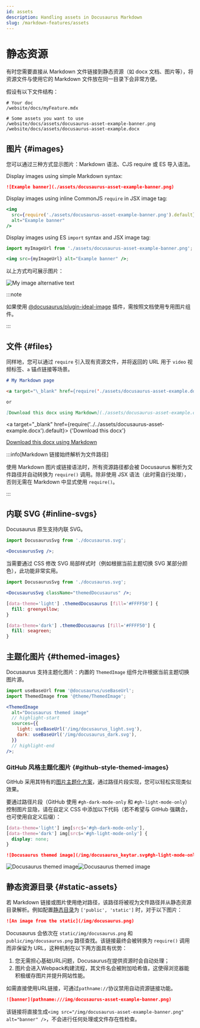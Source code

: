 ```yaml
---
id: assets
description: Handling assets in Docusaurus Markdown
slug: /markdown-features/assets
---
```


# 静态资源


有时您需要直接从 Markdown 文件链接到静态资源（如 docx 文档、图片等），将资源文件与使用它的 Markdown 文件放在同一目录下会非常方便。

假设有以下文件结构：

```
# Your doc
/website/docs/myFeature.mdx

# Some assets you want to use
/website/docs/assets/docusaurus-asset-example-banner.png
/website/docs/assets/docusaurus-asset-example.docx
```

## 图片 {#images}

您可以通过三种方式显示图片：Markdown 语法、CJS require 或 ES 导入语法。

<Tabs>
<TabItem value="Markdown syntax">

Display images using simple Markdown syntax:

```md
![Example banner](./assets/docusaurus-asset-example-banner.png)
```

</TabItem>
<TabItem value="CommonJS require">

Display images using inline CommonJS `require` in JSX image tag:

```jsx
<img
  src={require('./assets/docusaurus-asset-example-banner.png').default}
  alt="Example banner"
/>
```

</TabItem>
<TabItem value="Import statement">

Display images using ES `import` syntax and JSX image tag:

```jsx
import myImageUrl from './assets/docusaurus-asset-example-banner.png';

<img src={myImageUrl} alt="Example banner" />;
```

</TabItem>
</Tabs>

以上方式均可展示图片：

<BrowserWindow>

![My image alternative text](../../assets/docusaurus-asset-example-banner.png)

</BrowserWindow>

:::note

如果使用 [@docusaurus/plugin-ideal-image](../../api/plugins/plugin-ideal-image.mdx) 插件，需按照文档使用专用图片组件。

:::

## 文件 {#files}

同样地，您可以通过 `require` 引入现有资源文件，并将返回的 URL 用于 `video` 视频标签、`a` 锚点链接等场景。

```md
# My Markdown page

<a target="\_blank" href={require('./assets/docusaurus-asset-example.docx').default}> Download this docx </a>

or

[Download this docx using Markdown](./assets/docusaurus-asset-example.docx)
```

<BrowserWindow>

<a
  target="_blank"
  href={require('../../assets/docusaurus-asset-example.docx').default}>
  {'Download this docx'}
</a>

[Download this docx using Markdown](../../assets/docusaurus-asset-example.docx)

</BrowserWindow>

:::info[Markdown 链接始终解析为文件路径]

使用 Markdown 图片或链接语法时，所有资源路径都会被 Docusaurus 解析为文件路径并自动转换为 `require()` 调用。除非使用 JSX 语法（此时需自行处理），否则无需在 Markdown 中显式使用 `require()`。

:::

## 内联 SVG {#inline-svgs}

Docusaurus 原生支持内联 SVG。

```jsx
import DocusaurusSvg from './docusaurus.svg';

<DocusaurusSvg />;
```

<BrowserWindow>


<DocusaurusSvg />

</BrowserWindow>

当需要通过 CSS 修改 SVG 局部样式时（例如根据当前主题切换 SVG 某部分颜色），此功能非常实用。

```jsx
import DocusaurusSvg from './docusaurus.svg';

<DocusaurusSvg className="themedDocusaurus" />;
```

```css
[data-theme='light'] .themedDocusaurus [fill='#FFFF50'] {
  fill: greenyellow;
}

[data-theme='dark'] .themedDocusaurus [fill='#FFFF50'] {
  fill: seagreen;
}
```

<BrowserWindow>
  <DocusaurusSvg className="themedDocusaurus" />
</BrowserWindow>

## 主题化图片 {#themed-images}

Docusaurus 支持主题化图片：内置的 `ThemedImage` 组件允许根据当前主题切换图片源。

```jsx
import useBaseUrl from '@docusaurus/useBaseUrl';
import ThemedImage from '@theme/ThemedImage';

<ThemedImage
  alt="Docusaurus themed image"
  // highlight-start
  sources={{
    light: useBaseUrl('/img/docusaurus_light.svg'),
    dark: useBaseUrl('/img/docusaurus_dark.svg'),
  }}
  // highlight-end
/>;
```


<BrowserWindow>
<ThemedImage
  alt="Docusaurus themed image"
  sources={{
    light: useBaseUrl('/img/docusaurus_keytar.svg'),
    dark: useBaseUrl('/img/docusaurus_speed.svg'),
  }}
/>
</BrowserWindow>

### GitHub 风格主题化图片 {#github-style-themed-images}

GitHub 采用其特有的[图片主题化方案](https://github.blog/changelog/2021-11-24-specify-theme-context-for-images-in-markdown/)，通过路径片段实现，您可以轻松实现类似效果。

要通过路径片段（GitHub 使用 `#gh-dark-mode-only` 和 `#gh-light-mode-only`）控制图片显隐，请在自定义 CSS 中添加以下代码（若不希望与 GitHub 强耦合，也可使用自定义后缀）：

```css title="src/css/custom.css"
[data-theme='light'] img[src$='#gh-dark-mode-only'],
[data-theme='dark'] img[src$='#gh-light-mode-only'] {
  display: none;
}
```

```md
![Docusaurus themed image](/img/docusaurus_keytar.svg#gh-light-mode-only)![Docusaurus themed image](/img/docusaurus_speed.svg#gh-dark-mode-only)
```

<BrowserWindow>

![Docusaurus themed image](/img/docusaurus_keytar.svg#gh-light-mode-only)![Docusaurus themed image](/img/docusaurus_speed.svg#gh-dark-mode-only)

</BrowserWindow>

## 静态资源目录 {#static-assets}

若 Markdown 链接或图片使用绝对路径，该路径将被视为文件路径并从静态资源目录解析。例如配置[静态目录](../../static-assets.mdx)为 `['public', 'static']` 时，对于以下图片：

```md title="my-doc.md"
![An image from the static](/img/docusaurus.png)
```

Docusaurus 会依次在 `static/img/docusaurus.png` 和 `public/img/docusaurus.png` 路径查找。该链接最终会被转换为 `require()` 调用而非保留为 URL，这种机制在以下两方面具有优势：

1. 您无需担心基础URL问题，Docusaurus在提供资源时会自动处理；
2. 图片会进入Webpack构建流程，其文件名会被附加哈希值，这使得浏览器能积极缓存图片并提升网站性能。

如需直接使用URL链接，可通过`pathname://`协议禁用自动资源链接功能。

```md
![banner](pathname:///img/docusaurus-asset-example-banner.png)
```

该链接将直接生成`<img src="/img/docusaurus-asset-example-banner.png" alt="banner" />`，不会进行任何处理或文件存在性检查。